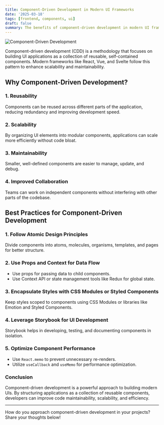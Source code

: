 ```yaml
---
title: Component-Driven Development in Modern UI Frameworks
date: '2025-03-18'
tags: [frontend, components, ui]
draft: false
summary: The benefits of component-driven development in modern UI frameworks like React, Vue, and Svelte.
---
```


<img
  className="inline"
  src="/static/images/Blog/react-component.webp"
  alt="Component-Driven Development"
/>

Component-driven development (CDD) is a methodology that focuses on building UI applications as a collection of reusable, self-contained components. Modern frameworks like React, Vue, and Svelte follow this pattern to enhance scalability and maintainability.

## Why Component-Driven Development?

### 1. **Reusability**

Components can be reused across different parts of the application, reducing redundancy and improving development speed.

### 2. **Scalability**

By organizing UI elements into modular components, applications can scale more efficiently without code bloat.

### 3. **Maintainability**

Smaller, well-defined components are easier to manage, update, and debug.

### 4. **Improved Collaboration**

Teams can work on independent components without interfering with other parts of the codebase.

## Best Practices for Component-Driven Development

### 1. **Follow Atomic Design Principles**

Divide components into atoms, molecules, organisms, templates, and pages for better structure.

### 2. **Use Props and Context for Data Flow**

- Use props for passing data to child components.
- Use Context API or state management tools like Redux for global state.

### 3. **Encapsulate Styles with CSS Modules or Styled Components**

Keep styles scoped to components using CSS Modules or libraries like Emotion and Styled Components.

### 4. **Leverage Storybook for UI Development**

Storybook helps in developing, testing, and documenting components in isolation.

### 5. **Optimize Component Performance**

- Use `React.memo` to prevent unnecessary re-renders.
- Utilize `useCallback` and `useMemo` for performance optimization.

### Conclusion

Component-driven development is a powerful approach to building modern UIs. By structuring applications as a collection of reusable components, developers can improve code maintainability, scalability, and efficiency.

---

How do you approach component-driven development in your projects? Share your thoughts below!
